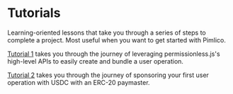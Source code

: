
<VersionWarning version="0.2" />

# Tutorials

Learning-oriented lessons that take you through a series of steps to complete a project. Most useful when you want to get started with Pimlico.

[Tutorial 1](/permissionless/tutorial/tutorial-1) takes you through the journey of leveraging permissionless.js's high-level APIs to easily create and bundle a user operation.

[Tutorial 2](/permissionless/tutorial/tutorial-2) takes you through the journey of sponsoring your first user operation with USDC with an ERC-20 paymaster.
